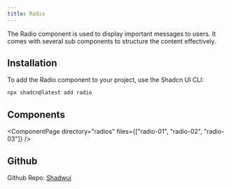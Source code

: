 ```yaml
---
title: Radio
---
```



The Radio component is used to display important messages to users. It comes with several sub components to structure the content effectively.

## Installation

To add the Radio component to your project, use the Shadcn UI CLI:

```bash
npx shadcn@latest add radio
```

## Components

<ComponentPage 
  directory="radios" 
  files={["radio-01", "radio-02", "radio-03"]} 
/>

## Github
Github Repo: [Shadwui](https://github.com/sahilkumardev/shadwui)